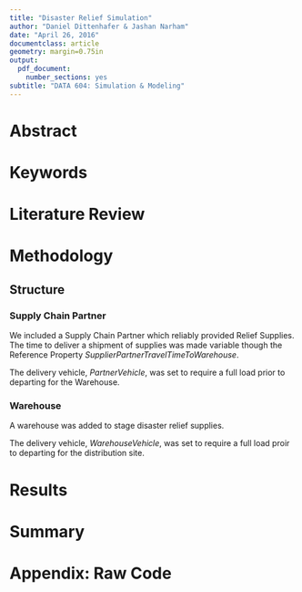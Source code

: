 ```yaml
---
title: "Disaster Relief Simulation"
author: "Daniel Dittenhafer & Jashan Narham"
date: "April 26, 2016"
documentclass: article 
geometry: margin=0.75in
output: 
  pdf_document:
    number_sections: yes
subtitle: "DATA 604: Simulation & Modeling"
---
```


# Abstract

# Keywords

# Literature Review

# Methodology

## Structure

### Supply Chain Partner

We included a Supply Chain Partner which reliably provided Relief Supplies. The time to deliver a shipment of supplies was made variable though the Reference Property *SupplierPartnerTravelTimeToWarehouse*. 

The delivery vehicle, *PartnerVehicle*, was set to require a full load prior to departing for the Warehouse.

### Warehouse

A warehouse was added to stage disaster relief supplies.

The delivery vehicle, *WarehouseVehicle*, was set to require a full load proir to departing for the distribution site.

# Results

# Summary

# Appendix: Raw Code

